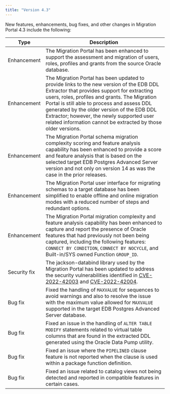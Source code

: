 ```yaml
---
title: "Version 4.3"
---
```



New features, enhancements, bug fixes, and other changes in Migration Portal 4.3 include the following:

| Type | Description |
| ---- |------------ |
| Enhancement | The Migration Portal has been enhanced to support the assessment and migration of users, roles, profiles and grants from the source Oracle database. |
| Enhancement | The Migration Portal has been updated to provide links to the new version of the EDB DDL Extractor that provides support for extracting users, roles, profiles and grants. The Migration Portal is still able to process and assess DDL generated by the older version of the EDB DDL Extractor; however, the newly supported user related information cannot be extracted by those older versions. |
| Enhancement | The Migration Portal schema migration complexity scoring and feature analysis capability has been enhanced to provide a score and feature analysis that is based on the selected target EDB Postgres Advanced Server version and not only on version 14 as was the case in the prior releases. |
| Enhancement | The Migration Portal user interface for migrating schemas to a target database has been simplified to enable offline and online migration modes with a reduced number of steps and redundant options. |
| Enhancement | The Migration Portal migration complexity and feature analysis capability has been enhanced to capture and report the presence of Oracle features that had previously not been being captured, including the following features: `CONNECT BY CONDITION`, `CONNECT BY NOCYCLE`, and Built-in/SYS owned Function `GROUP_ID`. |
| Security fix | The jackson-databind library used by the Migration Portal has been updated to address the security vulnerabilities identified in [CVE-2022-42003](https://nvd.nist.gov/vuln/detail/CVE-2022-42003) and [CVE-2022-42004](https://nvd.nist.gov/vuln/detail/CVE-2022-42004). |
| Bug fix | Fixed the handling of `MAXVALUE` for sequences to avoid warnings and also to resolve the issue with the maximum value allowed for `MAXVALUE` supported in the target EDB Postgres Advanced Server database. |
| Bug fix | Fixed an issue in the handling of `ALTER TABLE MODIFY` statements related to virtual table columns that are found in the extracted DDL generated using the Oracle Data Pump utility. |
| Bug fix | Fixed an issue where the `PIPELINED` clause feature is not reported when the clause is used within a package function definition. |
| Bug fix | Fixed an issue related to catalog views not being detected and reported in compatible features in certain cases. |


